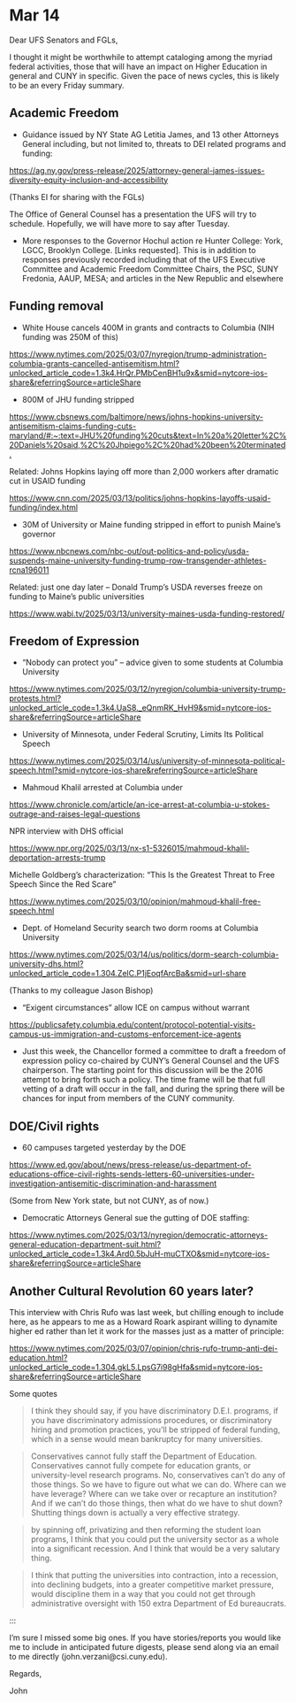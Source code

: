# Mar 14
Dear UFS Senators and FGLs,

I thought it might be worthwhile to attempt cataloging among the myriad federal activities, those that will have an impact on Higher Education in general and CUNY in specific. Given the pace of news cycles, this is likely to be an every Friday summary.

## Academic Freedom

* Guidance issued by NY State AG Letitia James, and 13 other Attorneys General  including, but not limited to, threats to DEI related programs and funding:

[https://ag.ny.gov/press-release/2025/attorney-general-james-issues-diversity-equity-inclusion-and-accessibility](https://ag.ny.gov/press-release/2025/attorney-general-james-issues-diversity-equity-inclusion-and-accessibility)

(Thanks EI for sharing with the FGLs)

The Office of General Counsel has a presentation the UFS will try to schedule. Hopefully, we will have more to say after Tuesday.

* More responses to the Governor Hochul action re Hunter College: York, LGCC, Brooklyn College. [Links requested]. This is in addition to responses previously recorded including that of the UFS Executive Committee and Academic Freedom Committee Chairs, the PSC, SUNY Fredonia, AAUP, MESA; and articles in the New Republic and elsewhere


## Funding removal

* White House cancels 400M in grants and contracts to Columbia (NIH funding was 250M of this)

[https://www.nytimes.com/2025/03/07/nyregion/trump-administration-columbia-grants-cancelled-antisemitism.html?unlocked_article_code=1.3k4.HrQr.PMbCenBH1u9x&smid=nytcore-ios-share&referringSource=articleShare](https://www.nytimes.com/2025/03/07/nyregion/trump-administration-columbia-grants-cancelled-antisemitism.html?unlocked_article_code=1.3k4.HrQr.PMbCenBH1u9x&smid=nytcore-ios-share&referringSource=articleShare)

* 800M of JHU funding stripped

[https://www.cbsnews.com/baltimore/news/johns-hopkins-university-antisemitism-claims-funding-cuts-maryland/#:~:text=JHU%20funding%20cuts&text=In%20a%20letter%2C%20Daniels%20said,%2C%20Jhpiego%2C%20had%20been%20terminated.](https://www.cbsnews.com/baltimore/news/johns-hopkins-university-antisemitism-claims-funding-cuts-maryland/#:~:text=JHU%20funding%20cuts&text=In%20a%20letter%2C%20Daniels%20said,%2C%20Jhpiego%2C%20had%20been%20terminated.)

Related: Johns Hopkins laying off more than 2,000 workers after dramatic cut in USAID funding

[https://www.cnn.com/2025/03/13/politics/johns-hopkins-layoffs-usaid-funding/index.html](https://www.cnn.com/2025/03/13/politics/johns-hopkins-layoffs-usaid-funding/index.html)

* 30M of University or Maine funding stripped in effort to punish Maine's governor

[https://www.nbcnews.com/nbc-out/out-politics-and-policy/usda-suspends-maine-university-funding-trump-row-transgender-athletes-rcna196011](https://www.nbcnews.com/nbc-out/out-politics-and-policy/usda-suspends-maine-university-funding-trump-row-transgender-athletes-rcna196011)

Related: just one day later -- Donald Trump’s USDA reverses freeze on funding to Maine’s public universities

[https://www.wabi.tv/2025/03/13/university-maines-usda-funding-restored/](https://www.wabi.tv/2025/03/13/university-maines-usda-funding-restored/)

## Freedom of Expression

* "Nobody can protect you" -- advice given to some students at Columbia University

[https://www.nytimes.com/2025/03/12/nyregion/columbia-university-trump-protests.html?unlocked_article_code=1.3k4.UaS8._eQnmRK_HvH9&smid=nytcore-ios-share&referringSource=articleShare](https://www.nytimes.com/2025/03/12/nyregion/columbia-university-trump-protests.html?unlocked_article_code=1.3k4.UaS8._eQnmRK_HvH9&smid=nytcore-ios-share&referringSource=articleShare)

* University of Minnesota, under Federal Scrutiny, Limits Its Political Speech

[https://www.nytimes.com/2025/03/14/us/university-of-minnesota-political-speech.html?smid=nytcore-ios-share&referringSource=articleShare](https://www.nytimes.com/2025/03/14/us/university-of-minnesota-political-speech.html?smid=nytcore-ios-share&referringSource=articleShare)


* Mahmoud Khalil arrested at Columbia under

[https://www.chronicle.com/article/an-ice-arrest-at-columbia-u-stokes-outrage-and-raises-legal-questions](https://www.chronicle.com/article/an-ice-arrest-at-columbia-u-stokes-outrage-and-raises-legal-questions)

NPR interview with DHS official

[https://www.npr.org/2025/03/13/nx-s1-5326015/mahmoud-khalil-deportation-arrests-trump](https://www.npr.org/2025/03/13/nx-s1-5326015/mahmoud-khalil-deportation-arrests-trump)

Michelle Goldberg's characterization: "This Is the Greatest Threat to Free Speech Since the Red Scare"

[https://www.nytimes.com/2025/03/10/opinion/mahmoud-khalil-free-speech.html](https://www.nytimes.com/2025/03/10/opinion/mahmoud-khalil-free-speech.html)

* Dept. of Homeland Security search two dorm rooms at Columbia University

[https://www.nytimes.com/2025/03/14/us/politics/dorm-search-columbia-university-dhs.html?unlocked_article_code=1.304.ZelC.P1jEoqfArcBa&smid=url-share](https://www.nytimes.com/2025/03/14/us/politics/dorm-search-columbia-university-dhs.html?unlocked_article_code=1.304.ZelC.P1jEoqfArcBa&smid=url-share)

(Thanks to my colleague Jason Bishop)

* "Exigent circumstances" allow ICE on campus without warrant

[https://publicsafety.columbia.edu/content/protocol-potential-visits-campus-us-immigration-and-customs-enforcement-ice-agents](https://publicsafety.columbia.edu/content/protocol-potential-visits-campus-us-immigration-and-customs-enforcement-ice-agents)


* Just this week, the Chancellor formed a committee to draft a freedom of expression policy co-chaired by CUNY's General Counsel and the UFS chairperson. The starting point for this discussion will be the 2016 attempt to bring forth such a policy. The time frame will be that full vetting of a draft will occur in the fall, and during the spring there will be chances for input from members of the CUNY community.

## DOE/Civil rights

* 60 campuses targeted yesterday by the DOE

[https://www.ed.gov/about/news/press-release/us-department-of-educations-office-civil-rights-sends-letters-60-universities-under-investigation-antisemitic-discrimination-and-harassment](https://www.ed.gov/about/news/press-release/us-department-of-educations-office-civil-rights-sends-letters-60-universities-under-investigation-antisemitic-discrimination-and-harassment)

(Some from New York state, but not CUNY, as of now.)


* Democratic Attorneys General sue the gutting of DOE staffing:

[https://www.nytimes.com/2025/03/13/nyregion/democratic-attorneys-general-education-department-suit.html?unlocked_article_code=1.3k4.Ard0.5bJuH-muCTXO&smid=nytcore-ios-share&referringSource=articleShare](https://www.nytimes.com/2025/03/13/nyregion/democratic-attorneys-general-education-department-suit.html?unlocked_article_code=1.3k4.Ard0.5bJuH-muCTXO&smid=nytcore-ios-share&referringSource=articleShare)

## Another Cultural Revolution 60 years later?

This interview with Chris Rufo was last week, but chilling enough to include here, as he appears to me as a Howard Roark aspirant willing to dynamite higher ed rather than let it work for the masses just as a matter of principle:

[https://www.nytimes.com/2025/03/07/opinion/chris-rufo-trump-anti-dei-education.html?unlocked_article_code=1.304.gkL5.LpsG7i98gHfa&smid=nytcore-ios-share&referringSource=articleShare](https://www.nytimes.com/2025/03/07/opinion/chris-rufo-trump-anti-dei-education.html?unlocked_article_code=1.304.gkL5.LpsG7i98gHfa&smid=nytcore-ios-share&referringSource=articleShare)

Some quotes

>  I think they should say, if you have discriminatory D.E.I. programs, if you have discriminatory admissions procedures, or discriminatory hiring and promotion practices, you’ll be stripped of federal funding, which in a sense would mean bankruptcy for many universities.

> Conservatives cannot fully staff the Department of Education. Conservatives cannot fully compete for education grants, or university-level research programs. No, conservatives can’t do any of those things. So we have to figure out what we can do. Where can we have leverage? Where can we take over or recapture an institution? And if we can’t do those things, then what do we have to shut down? Shutting things down is actually a very effective strategy.

> by spinning off, privatizing and then reforming the student loan programs, I think that you could put the university sector as a whole into a significant recession. And I think that would be a very salutary thing.

> I think that putting the universities into contraction, into a recession, into declining budgets, into a greater competitive market pressure, would discipline them in a way that you could not get through administrative oversight with 150 extra Department of Ed bureaucrats.

:::

I'm sure I missed some big ones. If you have stories/reports you would like me to include in anticipated future digests, please send along via an email to me directly (john.verzani@csi.cuny.edu).


Regards,

John
